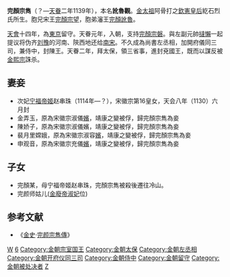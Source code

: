 '''完顏宗雋'''（？—[[天眷|天眷]]二年1139年），本名'''訛魯觀'''。[[金太祖|金太祖]]阿骨打之[[欽憲皇后|欽憲皇后]]紇石烈氏所生。胞兄宋王[[完顏宗望|完顏宗望]]，胞弟瀋王[[完顏訛魯|完顏訛魯]]。

[[天会_(金朝)|天會]]十四年，為[[東京_(金)|東京]]留守。天眷元年，入朝，支持[[完顏宗磐|完顏宗磐]]。與左副元帥[[完顏昌|撻懶]]一起提议将伪齐[[刘豫|刘豫]]的河南、陝西地还给[[南宋|南宋]]。不久成為尚書左丞相，加開府儀同三司，兼侍中，封陳王。天眷二年，拜太保，領三省事，進封兗國王，既而以謀反被[[金熙宗|金熙宗]]誅杀。

==妻妾==
*次妃[[宁福帝姬|宁福帝姬]]赵串珠（1114年—？），宋徽宗第16皇女，天会八年（1130）六月封
*金弄玉，原為宋徽宗淑儀[[嬪|嬪]]，靖康之變被俘，歸完顏宗雋為妾
*陳娇子，原為宋徽宗淑儀嬪，靖康之變被俘，歸完顏宗雋為妾
*裴月里嫦娥，原為宋徽宗淑容[[嬪|嬪]]，靖康之變被俘，歸完顏宗雋為妾
*申观音，原為宋徽宗充儀[[嬪|嬪]]，靖康之變被俘，歸完顏宗雋為妾

==子女==
*完顏某，母宁福帝姬赵串珠，完顏宗雋被殺後遷往冷山。
*完颜师姑儿([[金廢帝|金廢帝]][[淑妃|淑妃]]位)

==参考文献==
*《[[金史|金史]]·[[s:金史/卷69#宗雋|完颜宗雋傳]]》
{{金朝人物小作品}}

[[Category:1139年逝世|W]]
[[Category:金太祖皇子|6]]
[[Category:金朝宗室国王|Category:金朝宗室国王]]
[[Category:金朝太保|Category:金朝太保]]
[[Category:金朝左丞相|Category:金朝左丞相]]
[[Category:金朝开府仪同三司|Category:金朝开府仪同三司]]
[[Category:金朝侍中|Category:金朝侍中]]
[[Category:金朝留守|Category:金朝留守]]
[[Category:金朝被处决者|Category:金朝被处决者]]
[[Category:完顏氏|Z]]